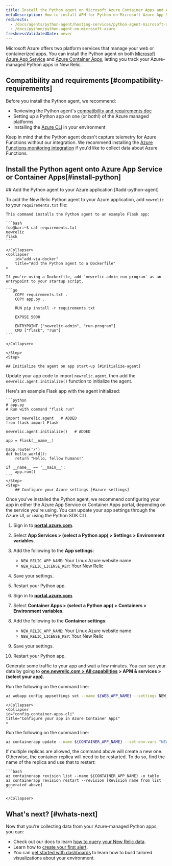 ```yaml
---
title: Install the Python agent on Microsoft Azure Container Apps and App Service
metaDescription: How to install APM for Python on Microsoft Azure App Services and Container Apps.
redirects:
  - /docs/agents/python-agent/hosting-services/python-agent-microsoft-azure
  - /docs/python/python-agent-on-microsoft-azure
freshnessValidatedDate: never
---
```


Microsoft Azure offers two platform services that manage your web or containerized apps. You can install the Python agent on both [Microsoft Azure App Service](https://learn.microsoft.com/en-us/azure/app-service/overview) and [Azure Container Apps](https://learn.microsoft.com/en-us/azure/container-apps/overview), letting you track your Azure-managed Python apps in New Relic.

## Compatibility and requirements [#compatibility-requirements]

Before you install the Python agent, we recommend: 

* Reviewing the Python agent's [compatibility and requirements doc](/docs/agents/python-agent/getting-started/compatibility-requirements-python-agent)
* Setting up a Python app on one (or both!) of the Azure managed platforms
* Installing the [Azure CLI](https://learn.microsoft.com/en-us/cli/azure/install-azure-cli-macos) in your environment

Keep in mind that the Python agent doesn't capture telemetry for Azure Functions without our integration. We recommend installing the [Azure Functions monitoring integration](/docs/infrastructure/microsoft-azure-integrations/azure-integrations-list/azure-functions-monitoring-integration/) if you'd like to collect data about Azure Functions.

## Install the Python agent onto Azure App Service or Container Apps[#install-python]

<Steps>
    <Step>
        ## Add the Python agent to your Azure application [#add-python-agent]

To add the New Relic Python agent to your Azure application, add `newrelic` to your `requirements.txt` file:

<CollapserGroup>
    <Collapser
        id="add-via-console"
        title="Add the Python agent from the console"
    >
    
    This command installs the Python agent to an example Flask app: 

    ```bash
    foo@bar:~$ cat requirements.txt 
    newrelic
    flask
    ```

    </Collapser>
    <Collapser
        id="add-via-docker"
        title="Add the Python agent to a Dockerfile"
    >
    
    If you're using a Dockerfile, add `newrelic-admin run-program` as an entrypoint to your startup script.

    ```go
        COPY requirements.txt .
        COPY app.py .

        RUN pip install -r requirements.txt

        EXPOSE 5000

        ENTRYPOINT ["newrelic-admin", "run-program"]
        CMD ["flask", "run"]
    ```

    </Collapser>
</CollapserGroup>

    </Step>
    <Step>

    ## Initialize the agent on app start-up [#initialize-agent]

Update your app code to import `newrelic.agent`, then add the `newrelic.agent.initialize()` function to initialize the agent. 

Here's an example Flask app with the agent initialized:

    ```python
    # app.py
    # Run with command "flask run"

    import newrelic.agent   # ADDED
    from flask import Flask

    newrelic.agent.initialize()   # ADDED

    app = Flask(__name__)

    @app.route('/')
    def hello_world():
        return "Hello, fellow humans!"

    if __name__ == '__main__':
        app.run()
    ```
    </Step>
    <Step>
        ## Configure your Azure settings [#azure-settings]

Once you've installed the Python agent, we recommend configuring your app in either the Azure App Service or Container Apps portal, depending on the service you're using. You can update your app settings through the Azure UI, or using the Python SDK CLI. 

<CollapserGroup>
    <Collapser
        id="config-app-services-ui"
        title="Configure your app in Azure App Services"
    >

1. Sign in to <DNT>**[portal.azure.com](https://portal.azure.com)**</DNT>.
2. Select <DNT>**App Services > (select a Python app) > Settings > Environment variables**</DNT>.
3. Add the following to the <DNT>**App settings**</DNT>:
    * `NEW_RELIC_APP_NAME`: Your Linux Azure website name
    * `NEW_RELIC_LICENSE_KEY`: Your New Relic <InlinePopover type="licenseKey" />
4. Save your settings.
5. Restart your Python app.

    </Collapser>
    <Collapser
        id="config-container-apps-ui"
        title="Configure your app in Azure Container Apps"
    >
1. Sign in to <DNT>**[portal.azure.com](https://portal.azure.com)**</DNT>.
2. Select <DNT>**Container Apps > (select a Python app) > Containers > Environment variables**</DNT>.
3. Add the following to the <DNT>**Container settings**</DNT>:

   * `NEW_RELIC_APP_NAME`: Your Linux Azure website name
   * `NEW_RELIC_LICENSE_KEY`: Your New Relic <InlinePopover type="licenseKey" />
4. Save your settings.
5. Restart your Python app.

Generate some traffic to your app and wait a few minutes. You can see your data by going to <DNT>**[one.newrelic.com > All capabilities](https://one.newrelic.com/all-capabilities) > APM & services > (select your app)**</DNT>.
    </Collapser>
    <Collapser
    id="config-app-services-cli"
    title="Configure your app in Azure Container Apps"
    >

Run the following on the command line: 

```bash
az webapp config appsettings set --name ${WEB_APP_NAME} --settings NEW_RELIC_LICENSE_KEY=${NEW_RELIC_LICENSE_KEY} NEW_RELIC_APP_NAME=${NEW_RELIC_APP_NAME}
```

    </Collapser>
    <Collapser
    id="config-container-apps-cli"
    title="Configure your app in Azure Container Apps"
    >

Run the following on the command line:

```bash
az containerapp update --name ${CONTAINER_APP_NAME} --set-env-vars "NEW_RELIC_APP_NAME=${NEW_RELIC_APP_NAME}" "NEW_RELIC_LICENSE_KEY=${NEW_RELIC_LICENSE_KEY}"
```

If multiple replicas are allowed, the command above will create a new one.  Otherwise, the container replica will need to be restarted. To do so, find the name of the replica and use that to restart:

    ```bash
    az containerapp revision list --name ${CONTAINER_APP_NAME} -o table
    az containerapp revision restart --revision [Revision name from list generated above]
    ```

    </Collapser>
</CollapserGroup>
    </Step>
</Steps>

## What's next? [#whats-next]

Now that you're collecting data from your Azure-managed Python apps, you can:

* Check out our docs to learn [how to query your New Relic data](/docs/query-your-data/explore-query-data/get-started/introduction-querying-new-relic-data).
* Learn how to [create your first alert](/docs/alerts/create-alert/create-alert-condition/alert-conditions).
* You can [get started with dashboards](/docs/query-your-data/explore-query-data/dashboards/introduction-dashboards) to learn how to build tailored visualizations about your environment.

